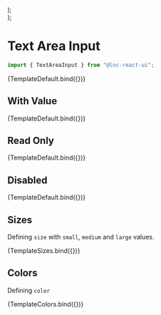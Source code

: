 
<Meta title="Basic Inputs/Text Area Input" component={TextAreaInput} />


  <div style={{ display: "flex", flexDirection: "column", gap: "12px" }}>
    <TextAreaInput {...args} size="small" />
    <TextAreaInput {...args} size="medium" />
    <TextAreaInput {...args} size="large" />
  </div>
);

  <div style={{ display: "flex", flexDirection: "column", gap: "12px" }}>
    <TextAreaInput {...args} color="primary" />
    <TextAreaInput {...args} color="secondary" />
    <TextAreaInput {...args} color="success" />
    <TextAreaInput {...args} color="warning" />
    <TextAreaInput {...args} color="danger" />
    <TextAreaInput {...args} color="info" />
  </div>
);

# Text Area Input
```jsx
import { TextAreaInput } from "@lnc-react-ui";
```

<Canvas withSource="open">
  <Story name="Default" args={{}}>
    {TemplateDefault.bind({})}
  </Story>
</Canvas>

<ArgsTable story="Default" />

## With Value

<Canvas>
  <Story name="With Value" args={{value: "Lorem ipsum dolor sit amet, consectetur adipiscing elit, sed do eiusmod tempor incididunt ut labore et dolore magna aliqua. Ut enim ad minim veniam, quis nostrud exercitation ullamco laboris nisi ut aliquip ex ea commodo consequat. Duis aute irure dolor in reprehenderit in voluptate velit esse cillum dolore eu fugiat nulla pariatur. Excepteur sint occaecat cupidatat non proident, sunt in culpa qui officia deserunt mollit anim id est laborum."}}>
    {TemplateDefault.bind({})}
  </Story>
</Canvas>

## Read Only

<Canvas>
  <Story
    name="Read Only"
    args={{
        readOnly: true,
        placeholder: "Type text here",
        style: {width: '300px'}
    }}
  >
    {TemplateDefault.bind({})}
  </Story>
</Canvas>

## Disabled

<Canvas withSource="open">
  <Story
    name="Disabled"
    args={{
        disabled: true,
        placeholder: "Disabled",
        style: {width: '300px'}
    }}
  >
    {TemplateDefault.bind({})}
  </Story>
</Canvas>

## Sizes

Defining `size` with `small`, `medium` and `large` values.

<Canvas>
  <Story
    name="Sizes"
    args={{
    }}
  >
    {TemplateSizes.bind({})}
  </Story>
</Canvas>

## Colors

Defining `color`

<Canvas>
  <Story
    name="Colors"
    args={{
    }}
  >
    {TemplateColors.bind({})}
  </Story>
</Canvas>